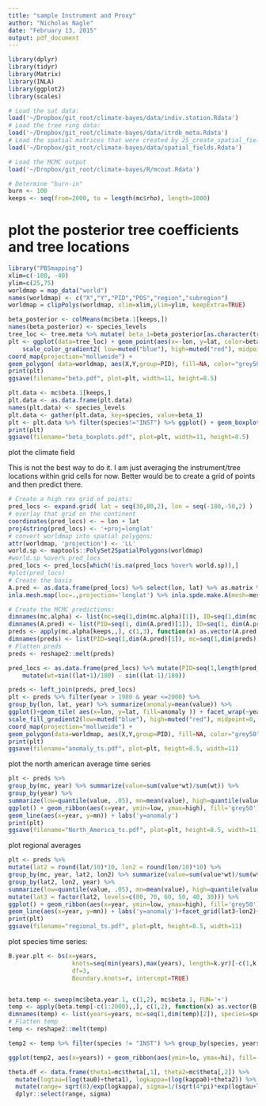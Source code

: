 ```yaml
---
title: "sample Instrument and Proxy"
author: "Nicholas Nagle"
date: "February 13, 2015"
output: pdf_document
---
```

```r
library(dplyr)
library(tidyr)
library(Matrix)
library(INLA)
library(ggplot2)
library(scales)

# Load the sat data:
load('~/Dropbox/git_root/climate-bayes/data/indiv.station.Rdata')
# Load the tree ring data:
load('~/Dropbox/git_root/climate-bayes/data/itrdb_meta.Rdata')
# Load the spatial matrices that were created by 25_create_spatial_field.R
load('~/Dropbox/git_root/climate-bayes/data/spatial_fields.Rdata')

# Load the MCMC output
load('~/Dropbox/git_root/climate-bayes/R/mcout.Rdata')

# Determine "burn-in"
burn <- 100
keeps <- seq(from=2000, to = length(mc$rho), length=1000)
```

# plot the posterior tree coefficients and tree locations 
```r
library("PBSmapping")
xlim=c(-180, -40)
ylim=c(25,75)
worldmap = map_data("world")
names(worldmap) <- c("X","Y","PID","POS","region","subregion")
worldmap = clipPolys(worldmap, xlim=xlim,ylim=ylim, keepExtra=TRUE)

beta_posterior <- colMeans(mc$beta.1[keeps,])
names(beta_posterior) <- species_levels
tree_loc <- tree.meta %>% mutate( beta_1=beta_posterior[as.character(tree.meta$species)] )
plt <- ggplot(data=tree_loc) + geom_point(aes(x=-lon, y=lat, color=beta_1)) + 
	scale_color_gradient2( low=muted("blue"), high=muted("red"), midpoint=0 ) +
coord_map(projection="mollweide") + 
geom_polygon( data=worldmap, aes(X,Y,group=PID), fill=NA, color="grey50" )
print(plt)
ggsave(filename="beta.pdf", plot=plt, width=11, height=8.5)

plt.data <- mc$beta.1[keeps,]
plt.data <- as.data.frame(plt.data)
names(plt.data) <- species_levels
plt.data <- gather(plt.data, key=species, value=beta_1)
plt <- plt.data %>% filter(species!="INST") %>% ggplot() + geom_boxplot( aes(x=species, y=beta_1) )
print(plt)
ggsave(filename="beta_boxplots.pdf", plot=plt, width=11, height=8.5)
```


plot the climate field

This is not the best way to do it.  I am just averaging the instrument/tree locations within grid cells for now.  Better would be to create a grid of points and then predict there.

```r
# Create a high res grid of points:
pred_locs <- expand.grid( lat = seq(30,80,2), lon = seq(-180,-50,2) )
# overlay that grid on the continent
coordinates(pred_locs) <- ~ lon + lat
proj4string(pred_locs) <- '+proj=longlat'
# convert worldmap into spatial polygons:
attr(worldmap, 'projection') <- 'LL'
world.sp <- maptools::PolySet2SpatialPolygons(worldmap)
#world.sp %over% pred_locs
pred_locs <- pred_locs[which(!is.na(pred_locs %over% world.sp)),]
#plot(pred_locs)
# Create the basis
A.pred <- as.data.frame(pred_locs) %>% select(lon, lat) %>% as.matrix %>%
inla.mesh.map(loc=.,projection='longlat') %>% inla.spde.make.A(mesh=mesh2, loc=.)

# Create the MCMC predictions:
dimnames(mc.alpha) <- list(mc=seq(1,dim(mc.alpha)[1]), ID=seq(1,dim(mc.alpha)[2]), year=years)
dimnames(A.pred) <- list(PID=seq(1, dim(A.pred)[1]), ID=seq(1, dim(A.pred)[2]))
preds <- apply(mc.alpha[keeps,,], c(1,3), function(x) as.vector(A.pred %*% x))
dimnames(preds) <- list(PID=seq(1,dim(A.pred)[1]), mc=seq(1,dim(preds)[2]), year=years)
# Flatten preds
preds <- reshape2::melt(preds)

pred_locs <- as.data.frame(pred_locs) %>% mutate(PID=seq(1,length(pred_locs))) %>%
	mutate(wt=sin((lat+1)/180) - sin((lat-1)/180))

preds <- left_join(preds, pred_locs)
plt <- preds %>% filter(year > 1980 & year <=2000) %>% 
group_by(lon, lat, year) %>% summarize(anomaly=mean(value)) %>% 
ggplot()+geom_tile( aes(x=lon, y=lat, fill=anomaly )) + facet_wrap(~year) +
scale_fill_gradient2(low=muted("blue"), high=muted("red"), midpoint=0, limit=c(-4,4))+
coord_map(projection="mollweide") +
geom_polygon(data=worldmap, aes(X,Y,group=PID), fill=NA, color="grey50")
print(plt)
ggsave(filename="anomaly_ts.pdf", plot=plt, height=8.5, width=11)
```

plot the north american average time series
```r
plt <- preds %>% 
group_by(mc, year) %>% summarize(value=sum(value*wt)/sum(wt)) %>%
group_by(year) %>% 
summarize(low=quantile(value, .05), mn=mean(value), high=quantile(value, .95)) %>% 
ggplot() + geom_ribbon(aes(x=year, ymin=low, ymax=high), fill='grey50') +
geom_line(aes(x=year, y=mn)) + labs('y=anomaly')
print(plt)
ggsave(filename="North_America_ts.pdf", plot=plt, height=8.5, width=11)
```

plot regional averages
```r

plt <- preds %>%
mutate(lat2 = round(lat/10)*10, lon2 = round(lon/10)*10) %>%
group_by(mc, year, lat2, lon2) %>% summarize(value=sum(value*wt)/sum(wt)) %>%
group_by(lat2, lon2, year) %>%
summarize(low=quantile(value, .05), mn=mean(value), high=quantile(value, .95)) %>% 
mutate(lat3 = factor(lat2, levels=c(80, 70, 60, 50, 40, 30))) %>%
ggplot() + geom_ribbon(aes(x=year, ymin=low, ymax=high), fill='grey50') +
geom_line(aes(x=year, y=mn)) + labs('y=anomaly')+facet_grid(lat3~lon2)+scale_y_continuous(limits=c(-4,4))
print(plt)
ggsave(filename="regional_ts.pdf", plot=plt, height=8.5, width=11)
```

plot species time series:
```r

B.year.plt <- bs(x=years, 
                  knots=seq(min(years),max(years), length=k.yr)[-c(1,k.yr)],
                  df=3,
                  Boundary.knots=r, intercept=TRUE)


beta.temp <- sweep(mc$beta.year.1, c(1,2), mc$beta.1, FUN='+')
temp <- apply(beta.temp[-c(1:2000),,], c(1,2), function(x) as.vector(B.year.plt %*% x))
dimnames(temp) <- list(years=years, mc=seq(1,dim(temp)[2]), species=species_levels)
# Flatten temp
temp <- reshape2::melt(temp)

temp2 <- temp %>% filter(species != "INST") %>% group_by(species, years) %>% summarize(m=mean(value), lo=quantile(value, .05), hi=quantile(value,.95))

ggplot(temp2, aes(x=years)) + geom_ribbon(aes(ymin=lo, ymax=hi), fill='grey50') + geom_line(aes(y=m)) + facet_wrap(~species)
```


```r
theta.df <- data.frame(theta1=mc$theta[,1], theta2=mc$theta[,2]) %>% 
  mutate(logtau=(log(tau0)+theta1), logkappa=(log(kappa0)+theta2)) %>%
  mutate(range= sqrt(8)/exp(logkappa), sigma=1/(sqrt(4*pi)*exp(logtau+logkappa))) %>%
  dplyr::select(range, sigma) 
```